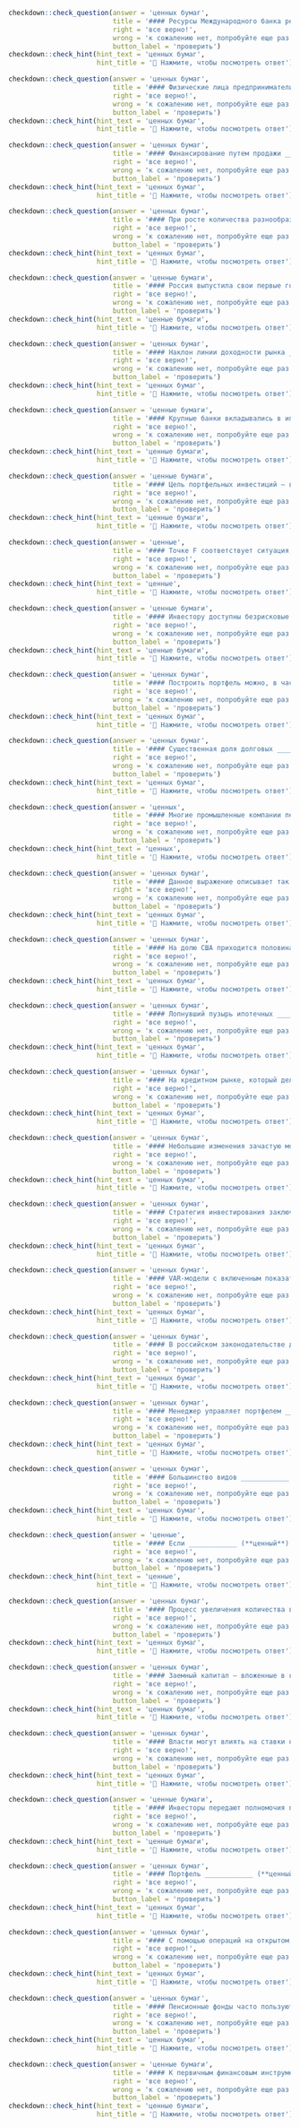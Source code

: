 ```r
checkdown::check_question(answer = 'ценных бумаг', 
                          title = '#### Ресурсы Международного банка реконструкции и развития формируются главным образом за счет заимствований на мировом финансовом рынке путем эмиссии ____________ (**ценный, бумага**).',
                          right = 'все верно!', 
                          wrong = 'к сожалению нет, попробуйте еще раз...',
                          button_label = 'проверить')
checkdown::check_hint(hint_text = 'ценных бумаг',
                      hint_title = '🔎 Нажмите, чтобы посмотреть ответ')
```

```r
checkdown::check_question(answer = 'ценных бумаг', 
                          title = '#### Физические лица предприниматели правом выпуска ____________ (**ценный, бумага**) не обладают.',
                          right = 'все верно!', 
                          wrong = 'к сожалению нет, попробуйте еще раз...',
                          button_label = 'проверить')
checkdown::check_hint(hint_text = 'ценных бумаг',
                      hint_title = '🔎 Нажмите, чтобы посмотреть ответ')
```

```r
checkdown::check_question(answer = 'ценных бумаг', 
                          title = '#### Финансирование путем продажи ____________ (**ценный, бумага**) имеет определенные преимущества.',
                          right = 'все верно!', 
                          wrong = 'к сожалению нет, попробуйте еще раз...',
                          button_label = 'проверить')
checkdown::check_hint(hint_text = 'ценных бумаг',
                      hint_title = '🔎 Нажмите, чтобы посмотреть ответ')
```

```r
checkdown::check_question(answer = 'ценных бумаг', 
                          title = '#### При росте количества разнообразных ____________ (**ценный, бумага**) в портфеле уровень риска портфеля ценных бумаг может быть уменьшен.',
                          right = 'все верно!', 
                          wrong = 'к сожалению нет, попробуйте еще раз...',
                          button_label = 'проверить')
checkdown::check_hint(hint_text = 'ценных бумаг',
                      hint_title = '🔎 Нажмите, чтобы посмотреть ответ')
```

```r
checkdown::check_question(answer = 'ценные бумаги', 
                          title = '#### Россия выпустила свои первые государственные ____________ (**ценный, бумага**) в 1769 г. для покрытия расходов в войне с Турцией.',
                          right = 'все верно!', 
                          wrong = 'к сожалению нет, попробуйте еще раз...',
                          button_label = 'проверить')
checkdown::check_hint(hint_text = 'ценные бумаги',
                      hint_title = '🔎 Нажмите, чтобы посмотреть ответ')
```

```r
checkdown::check_question(answer = 'ценных бумаг', 
                          title = '#### Наклон линии доходности рынка ____________ (**ценный, бумага**) соответствует премии за риск рыночного портфеля.',
                          right = 'все верно!', 
                          wrong = 'к сожалению нет, попробуйте еще раз...',
                          button_label = 'проверить')
checkdown::check_hint(hint_text = 'ценных бумаг',
                      hint_title = '🔎 Нажмите, чтобы посмотреть ответ')
```

```r
checkdown::check_question(answer = 'ценные бумаги', 
                          title = '#### Крупные банки вкладывались в ипотечные ____________ (**ценный, бумага**), падение стоимости которых привело одни банки к банкротству.',
                          right = 'все верно!', 
                          wrong = 'к сожалению нет, попробуйте еще раз...',
                          button_label = 'проверить')
checkdown::check_hint(hint_text = 'ценные бумаги',
                      hint_title = '🔎 Нажмите, чтобы посмотреть ответ')
```

```r
checkdown::check_question(answer = 'ценные бумаги', 
                          title = '#### Цель портфельных инвестиций — вложение средств инвесторов в ____________ (**ценный, бумага**) наиболее прибыльных предприятий.',
                          right = 'все верно!', 
                          wrong = 'к сожалению нет, попробуйте еще раз...',
                          button_label = 'проверить')
checkdown::check_hint(hint_text = 'ценные бумаги',
                      hint_title = '🔎 Нажмите, чтобы посмотреть ответ')
```

```r
checkdown::check_question(answer = 'ценные', 
                          title = '#### Точке F соответствует ситуация, когда портфель на 100% состоит из инвестиций в безрисковые ____________ (**ценный**) бумаги с доходностью 0,06 годовых.',
                          right = 'все верно!', 
                          wrong = 'к сожалению нет, попробуйте еще раз...',
                          button_label = 'проверить')
checkdown::check_hint(hint_text = 'ценные',
                      hint_title = '🔎 Нажмите, чтобы посмотреть ответ')
```

```r
checkdown::check_question(answer = 'ценные бумаги', 
                          title = '#### Инвестору доступны безрисковые ____________ (**ценный, бумага**).',
                          right = 'все верно!', 
                          wrong = 'к сожалению нет, попробуйте еще раз...',
                          button_label = 'проверить')
checkdown::check_hint(hint_text = 'ценные бумаги',
                      hint_title = '🔎 Нажмите, чтобы посмотреть ответ')
```

```r
checkdown::check_question(answer = 'ценных бумаг', 
                          title = '#### Построить портфель можно, в частности, из некоторога количества базового актива и безрисковых ____________ (**ценный, бумага**) (например, государственных облигаций).',
                          right = 'все верно!', 
                          wrong = 'к сожалению нет, попробуйте еще раз...',
                          button_label = 'проверить')
checkdown::check_hint(hint_text = 'ценных бумаг',
                      hint_title = '🔎 Нажмите, чтобы посмотреть ответ')
```

```r
checkdown::check_question(answer = 'ценных бумаг', 
                          title = '#### Существенная доля долговых ____________ (**ценный, бумага**) и акций, выпущенных нефинансовыми фирмами, принадлежит инвесторам, имеющим леверидж.',
                          right = 'все верно!', 
                          wrong = 'к сожалению нет, попробуйте еще раз...',
                          button_label = 'проверить')
checkdown::check_hint(hint_text = 'ценных бумаг',
                      hint_title = '🔎 Нажмите, чтобы посмотреть ответ')
```

```r
checkdown::check_question(answer = 'ценных', 
                          title = '#### Многие промышленные компании перешли на принципы прямого финансирования (выпуск ____________ (**ценный**) бумаг, особенно акций и других инструментов).',
                          right = 'все верно!', 
                          wrong = 'к сожалению нет, попробуйте еще раз...',
                          button_label = 'проверить')
checkdown::check_hint(hint_text = 'ценных',
                      hint_title = '🔎 Нажмите, чтобы посмотреть ответ')
```

```r
checkdown::check_question(answer = 'ценных бумаг', 
                          title = '#### Данное выражение описывает так называемую линию доходности рынка ____________ (**ценный, бумага**), или ЛДРЦБ (security market line, SML).',
                          right = 'все верно!', 
                          wrong = 'к сожалению нет, попробуйте еще раз...',
                          button_label = 'проверить')
checkdown::check_hint(hint_text = 'ценных бумаг',
                      hint_title = '🔎 Нажмите, чтобы посмотреть ответ')
```

```r
checkdown::check_question(answer = 'ценных бумаг', 
                          title = '#### На долю США приходится половина всех торговых расчетов и две трети глобального выпуска ____________ (**ценный, бумага**).',
                          right = 'все верно!', 
                          wrong = 'к сожалению нет, попробуйте еще раз...',
                          button_label = 'проверить')
checkdown::check_hint(hint_text = 'ценных бумаг',
                      hint_title = '🔎 Нажмите, чтобы посмотреть ответ')
```

```r
checkdown::check_question(answer = 'ценных бумаг', 
                          title = '#### Лопнувший пузырь ипотечных ____________ (**ценный, бумага**) стал началом глобального кризиса 2008 года, погрузившего мировую экономику в Великую рецессию.',
                          right = 'все верно!', 
                          wrong = 'к сожалению нет, попробуйте еще раз...',
                          button_label = 'проверить')
checkdown::check_hint(hint_text = 'ценных бумаг',
                      hint_title = '🔎 Нажмите, чтобы посмотреть ответ')
```

```r
checkdown::check_question(answer = 'ценных бумаг', 
                          title = '#### На кредитном рынке, который делится на рынки банковских кредитов и долговых ____________ (**ценный, бумага**), также совершается немало краткосрочных сделок.',
                          right = 'все верно!', 
                          wrong = 'к сожалению нет, попробуйте еще раз...',
                          button_label = 'проверить')
checkdown::check_hint(hint_text = 'ценных бумаг',
                      hint_title = '🔎 Нажмите, чтобы посмотреть ответ')
```

```r
checkdown::check_question(answer = 'ценных бумаг', 
                          title = '#### Небольшие изменения зачастую могут приводить к существенной корректировке стоимости ____________ (**ценный, бумага**).',
                          right = 'все верно!', 
                          wrong = 'к сожалению нет, попробуйте еще раз...',
                          button_label = 'проверить')
checkdown::check_hint(hint_text = 'ценных бумаг',
                      hint_title = '🔎 Нажмите, чтобы посмотреть ответ')
```

```r
checkdown::check_question(answer = 'ценных бумаг', 
                          title = '#### Стратегия инвестирования заключается в формировании портфеля из ____________ (**ценный, бумага**) компаний, которые демонстрируют хорошие показатели экономической эффективности (темпы роста, маржа прибыли).',
                          right = 'все верно!', 
                          wrong = 'к сожалению нет, попробуйте еще раз...',
                          button_label = 'проверить')
checkdown::check_hint(hint_text = 'ценных бумаг',
                      hint_title = '🔎 Нажмите, чтобы посмотреть ответ')
```

```r
checkdown::check_question(answer = 'ценных бумаг', 
                          title = '#### VAR-модели с включенным показателем процентных ставок доходности ____________ (**ценный, бумага**) объясняют лишь незначительную часть общей вариации инфляции.',
                          right = 'все верно!', 
                          wrong = 'к сожалению нет, попробуйте еще раз...',
                          button_label = 'проверить')
checkdown::check_hint(hint_text = 'ценных бумаг',
                      hint_title = '🔎 Нажмите, чтобы посмотреть ответ')
```

```r
checkdown::check_question(answer = 'ценных бумаг', 
                          title = '#### В российском законодательстве деятельность на рынке ____________ (**ценный, бумага**), осуществляемая без лицензии, является незаконной.',
                          right = 'все верно!', 
                          wrong = 'к сожалению нет, попробуйте еще раз...',
                          button_label = 'проверить')
checkdown::check_hint(hint_text = 'ценных бумаг',
                      hint_title = '🔎 Нажмите, чтобы посмотреть ответ')
```

```r
checkdown::check_question(answer = 'ценных бумаг', 
                          title = '#### Менеджер управляет портфелем ____________ (**ценный, бумага**) клиента.',
                          right = 'все верно!', 
                          wrong = 'к сожалению нет, попробуйте еще раз...',
                          button_label = 'проверить')
checkdown::check_hint(hint_text = 'ценных бумаг',
                      hint_title = '🔎 Нажмите, чтобы посмотреть ответ')
```

```r
checkdown::check_question(answer = 'ценных бумаг', 
                          title = '#### Большинство видов ____________ (**ценный, бумага**) обращается на внебиржевом рынке.',
                          right = 'все верно!', 
                          wrong = 'к сожалению нет, попробуйте еще раз...',
                          button_label = 'проверить')
checkdown::check_hint(hint_text = 'ценных бумаг',
                      hint_title = '🔎 Нажмите, чтобы посмотреть ответ')
```

```r
checkdown::check_question(answer = 'ценные', 
                          title = '#### Если ____________ (**ценный**) бумаги не купит сторонний инвестор, инвестиционный банк приобретет их у эмитента по заранее определенной, т.е. гарантированной цене.',
                          right = 'все верно!', 
                          wrong = 'к сожалению нет, попробуйте еще раз...',
                          button_label = 'проверить')
checkdown::check_hint(hint_text = 'ценные',
                      hint_title = '🔎 Нажмите, чтобы посмотреть ответ')
```

```r
checkdown::check_question(answer = 'ценных бумаг', 
                          title = '#### Процесс увеличения количества видов ____________ (**ценные, бумаги**) в портфеле, результатом которого является уменьшение риска портфеля без уменьшения его ожидаемой доходности, называют диверсификацией портфеля.',
                          right = 'все верно!', 
                          wrong = 'к сожалению нет, попробуйте еще раз...',
                          button_label = 'проверить')
checkdown::check_hint(hint_text = 'ценных бумаг',
                      hint_title = '🔎 Нажмите, чтобы посмотреть ответ')
```

```r
checkdown::check_question(answer = 'ценных бумаг', 
                          title = '#### Заемный капитал — вложенные в компанию деньги, которые были получены из внешних источников на определенный срок путем выпуска ____________ (**ценный, бумага**) с фиксированной процентной ставкой.',
                          right = 'все верно!', 
                          wrong = 'к сожалению нет, попробуйте еще раз...',
                          button_label = 'проверить')
checkdown::check_hint(hint_text = 'ценных бумаг',
                      hint_title = '🔎 Нажмите, чтобы посмотреть ответ')
```

```r
checkdown::check_question(answer = 'ценных бумаг', 
                          title = '#### Власти могут влиять на ставки на параллельных рынках обмена валюты – как с помощью регулирования, так и посредством продажи ____________ (**ценный, бумага**) государственными организациями (за счет сокращения валютных резервов)',
                          right = 'все верно!', 
                          wrong = 'к сожалению нет, попробуйте еще раз...',
                          button_label = 'проверить')
checkdown::check_hint(hint_text = 'ценных бумаг',
                      hint_title = '🔎 Нажмите, чтобы посмотреть ответ')
```

```r
checkdown::check_question(answer = 'ценные бумаги', 
                          title = '#### Инвесторы передают полномочия по разработке структуры их инвестиций в ____________ (**ценный, бумага**) менеджерам фондов по управлению портфелями ценных бумаг.',
                          right = 'все верно!', 
                          wrong = 'к сожалению нет, попробуйте еще раз...',
                          button_label = 'проверить')
checkdown::check_hint(hint_text = 'ценные бумаги',
                      hint_title = '🔎 Нажмите, чтобы посмотреть ответ')
```

```r
checkdown::check_question(answer = 'ценных бумаг', 
                          title = '#### Портфель ____________ (**ценный, бумага**) является тем инструментом, с помощью которого обеспечивается необходимое инвестору постоянство дохода при условиях минимального риска.',
                          right = 'все верно!', 
                          wrong = 'к сожалению нет, попробуйте еще раз...',
                          button_label = 'проверить')
checkdown::check_hint(hint_text = 'ценных бумаг',
                      hint_title = '🔎 Нажмите, чтобы посмотреть ответ')
```

```r
checkdown::check_question(answer = 'ценных бумаг', 
                          title = '#### С помощью операций на открытом рынке, то есть купли-продажи государственных ____________ (**ценный, бумага**), Центральный банк страны регулирует денежную массу в обращении.',
                          right = 'все верно!', 
                          wrong = 'к сожалению нет, попробуйте еще раз...',
                          button_label = 'проверить')
checkdown::check_hint(hint_text = 'ценных бумаг',
                      hint_title = '🔎 Нажмите, чтобы посмотреть ответ')
```

```r
checkdown::check_question(answer = 'ценных бумаг', 
                          title = '#### Пенсионные фонды часто пользуются услугами нескольких разных менеджеров по управлению портфелями ____________ (**ценный, бумага**), причем каждый из них осуществляет управление только частью портфеля.',
                          right = 'все верно!', 
                          wrong = 'к сожалению нет, попробуйте еще раз...',
                          button_label = 'проверить')
checkdown::check_hint(hint_text = 'ценных бумаг',
                      hint_title = '🔎 Нажмите, чтобы посмотреть ответ')
```

```r
checkdown::check_question(answer = 'ценные бумаги', 
                          title = '#### К первичным финансовым инструментам относятся кредиты, займы, облигации, другие долговые ____________ (**ценный, бумага**).',
                          right = 'все верно!', 
                          wrong = 'к сожалению нет, попробуйте еще раз...',
                          button_label = 'проверить')
checkdown::check_hint(hint_text = 'ценные бумаги',
                      hint_title = '🔎 Нажмите, чтобы посмотреть ответ')
```

